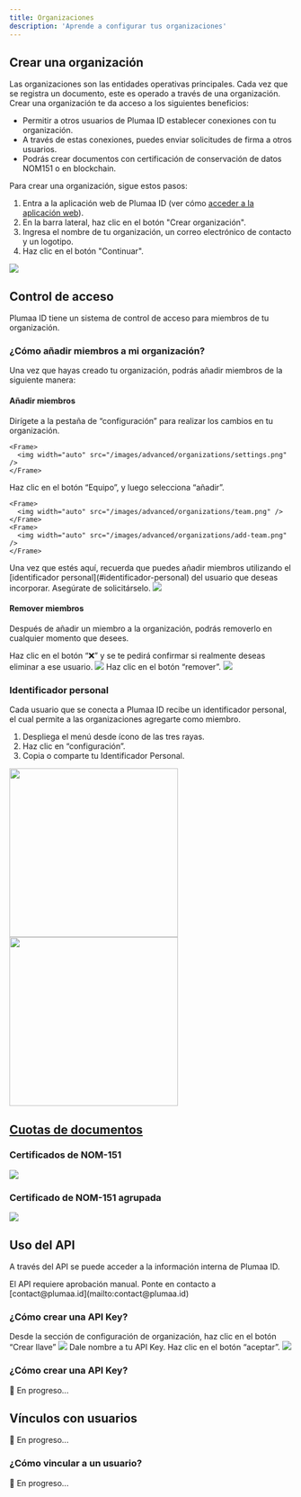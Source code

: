 ```yaml
---
title: Organizaciones
description: 'Aprende a configurar tus organizaciones'
---
```


## Crear una organización

Las organizaciones son las entidades operativas principales. Cada vez que se registra un documento, este es operado a través de una organización. Crear una organización te da acceso a los siguientes beneficios:

- Permitir a otros usuarios de Plumaa ID establecer conexiones con tu organización.
- A través de estas conexiones, puedes enviar solicitudes de firma a otros usuarios.
- Podrás crear documentos con certificación de conservación de datos NOM151 o en blockchain.

Para crear una organización, sigue estos pasos:

1. Entra a la aplicación web de Plumaa ID (ver cómo [acceder a la aplicación web](/introduction/quickstart#usando-la-aplicacion-web)).
2. En la barra lateral, haz clic en el botón "Crear organización".
3. Ingresa el nombre de tu organización, un correo electrónico de contacto y un logotipo.
4. Haz clic en el botón "Continuar".

<Frame>
<img width="auto" src="/images/advanced/organizations/add-org.png" />
</Frame>

## Control de acceso

Plumaa ID tiene un sistema de control de acceso para miembros de tu organización.

### ¿Cómo añadir miembros a mi organización?

Una vez que hayas creado tu organización, podrás añadir miembros de la siguiente manera:

#### Añadir miembros

<Steps>
  <Step title="Ver configuración">
    Dirígete a la pestaña de “configuración” para realizar los cambios en tu organización.

    <Frame>
      <img width="auto" src="/images/advanced/organizations/settings.png" />
    </Frame>
  </Step>
  <Step title="Configuración de equipo">
    Haz clic en el botón “Equipo”, y luego selecciona “añadir”.

    <Frame>
      <img width="auto" src="/images/advanced/organizations/team.png" />
    </Frame>
    <Frame>
      <img width="auto" src="/images/advanced/organizations/add-team.png" />
    </Frame>
  </Step>
  <Step title="Pide autorización de tu colaborador">
    Una vez que estés aquí, recuerda que puedes añadir miembros utilizando el [identificador personal](#identificador-personal) del usuario que deseas incorporar. Asegúrate de solicitárselo.
  </Step>
  <Step title="Haz click en 'Añadir'">
    <Frame>
      <img width="auto" src="/images/advanced/organizations/personal-identifier.png" />
    </Frame>
  </Step>
</Steps>

#### Remover miembros

Después de añadir un miembro a la organización, podrás removerlo en cualquier momento que desees.

<Steps>
  <Step title="Seleccionar a quién remover">
    Haz clic en el botón “❌” y se te pedirá confirmar si realmente deseas eliminar a ese usuario.
    <Frame>
      <img width="auto" src="/images/advanced/organizations/members-list.png" />
    </Frame>
  </Step>

  <Step title="Confirmar eliminación">
    Haz clic en el botón “remover”. 
    <Frame>
      <img width="auto" src="/images/advanced/organizations/remove-member.png" />
    </Frame>
  </Step>
</Steps>

### Identificador personal

Cada usuario que se conecta a Plumaa ID recibe un identificador personal, el cual permite a las organizaciones agregarte como miembro.

1. Despliega el menú desde ícono de las tres rayas. 
2. Haz clic en “configuración”.
3. Copia o comparte tu Identificador Personal.

<Frame>
  <img width="300" src="/images/advanced/organizations/app-settings.png" />
  <img width="300" src="/images/advanced/organizations/copy-personal-identifier.png" />
</Frame>

## [Cuotas de documentos](/advanced/organizations#cuotas-de-documentos)

### Certificados de NOM-151

<Frame>
  <img width="auto" src="/images/advanced/organizations/nom-151-pricing.png" />
</Frame>

### Certificado de NOM-151 agrupada

<Frame>
  <img width="auto" src="/images/advanced/organizations/nom-151-grouped-pricing.png" />
</Frame>

## Uso del API

A través del API se puede acceder a la información interna de Plumaa ID.

<Note>
El API requiere aprobación manual. Ponte en contacto a [contact@plumaa.id](mailto:contact@plumaa.id)
</Note>

### ¿Cómo crear una API Key?

<Steps>
  <Step title="Crear">
    Desde la sección de configuración de organización, haz clic en el botón “Crear llave” 
    <Frame>
      <img width="auto" src="/images/advanced/organizations/create-key.png" />
    </Frame>
  </Step>
  <Step title="Nombrar">
    Dale nombre a tu API Key.
  </Step>
  <Step title="Finaliza">
    Haz clic en el botón “aceptar”.
    <Frame>
      <img width="auto" src="/images/advanced/organizations/finalize-create-key.png" />
    </Frame>
  </Step>
</Steps>

### ¿Cómo crear una API Key?

🚧 En progreso...

## Vínculos con usuarios

🚧 En progreso...

### ¿Cómo vincular a un usuario?

🚧 En progreso...
